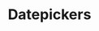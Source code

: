 ---
title: Datepickers
tabs: ['Usage', 'Style']
description: Usage instructions for the Datepicker component
---